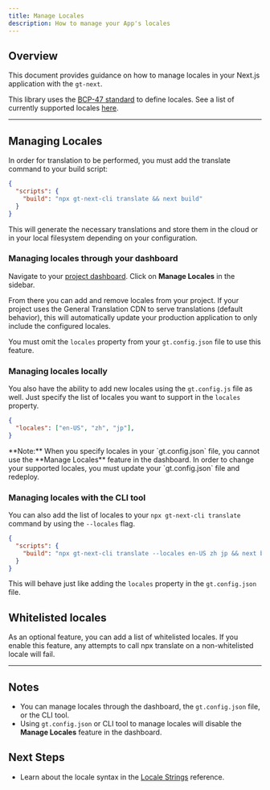 ```yaml
---
title: Manage Locales
description: How to manage your App's locales
---
```



## Overview

This document provides guidance on how to manage locales in your Next.js application with the `gt-next`.

This library uses the [BCP-47 standard](/docs/reference/locale-strings) to define locales.
See a list of currently supported locales [here](/docs/reference/supported-locales).

---

## Managing Locales

In order for translation to be performed, you must add the translate command to your build script:

```json title="package.json" copy
{
  "scripts": {
    "build": "npx gt-next-cli translate && next build"
  }
}
```

This will generate the necessary translations and store them in the cloud or in your local filesystem depending on your configuration.

### Managing locales through your dashboard

Navigate to your [project dashboard](https://generaltranslation.com/en-US/signin).
Click on **Manage Locales** in the sidebar.

From there you can add and remove locales from your project.
If your project uses the General Translation CDN to serve translations (default behavior),
this will automatically update your production application to only include the configured locales.

You must omit the `locales` property from your `gt.config.json` file to use this feature.

### Managing locales locally

You also have the ability to add new locales using the `gt.config.js` file as well.
Just specify the list of locales you want to support in the `locales` property.

```json title="gt.config.json" copy
{
  "locales": ["en-US", "zh", "jp"],
}
```

<Callout type="info">
    **Note:** When you specify locales in your `gt.config.json` file, you cannot use the **Manage Locales** feature in the dashboard.
    In order to change your supported locales, you must update your `gt.config.json` file and redeploy.
</Callout>


### Managing locales with the CLI tool

You can also add the list of locales to your `npx gt-next-cli translate` command by using the `--locales` flag.

```json title="package.json" copy
{
  "scripts": {
    "build": "npx gt-next-cli translate --locales en-US zh jp && next build"
  }
}
```

This will behave just like adding the `locales` property in the `gt.config.json` file.


## Whitelisted locales

As an optional feature, you can add a list of whitelisted locales.
If you enable this feature, any attempts to call npx translate on a non-whitelisted locale will fail.

---

## Notes
 * You can manage locales through the dashboard, the `gt.config.json` file, or the CLI tool.
 * Using `gt.config.json` or CLI tool to manage locales will disable the **Manage Locales** feature in the dashboard.


 ## Next Steps
 * Learn about the locale syntax in the [Locale Strings](/docs/reference/locale-strings) reference.